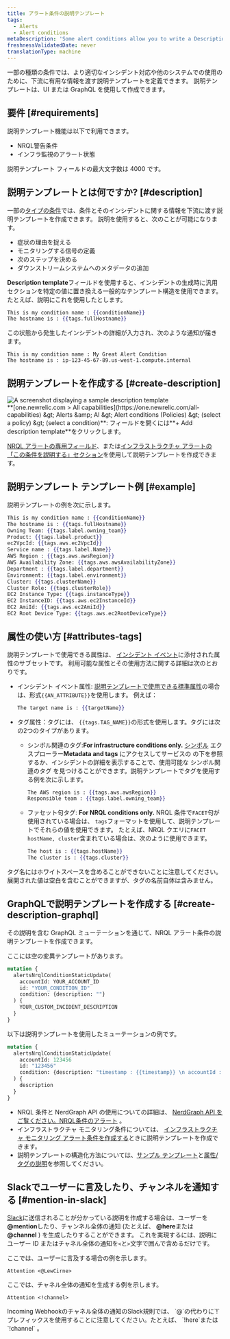 ```yaml
---
title: アラート条件の説明テンプレート
tags:
  - Alerts
  - Alert conditions
metaDescription: 'Some alert conditions allow you to write a Description, which adds context to your incidents and notifications.'
freshnessValidatedDate: never
translationType: machine
---
```


一部の種類の条件では、より適切なインシデント対応や他のシステムでの使用のために、下流に有用な情報を渡す説明テンプレートを定義できます。 説明テンプレートは、UI または GraphQL を使用して作成できます。

## 要件 [#requirements]

説明テンプレート機能は以下で利用できます。

* NRQL警告条件
* インフラ監視のアラート状態

説明テンプレート フィールドの最大文字数は 4000 です。

## 説明テンプレートとは何ですか? [#description]

一部の[タイプの条件](#requirements)では、条件とそのインシデントに関する情報を下流に渡す説明テンプレートを作成できます。 説明を使用すると、次のことが可能になります。

* 症状の理由を捉える
* モニタリングする信号の定義
* 次のステップを決める
* ダウンストリームシステムへのメタデータの追加

<DNT>**Description template**</DNT>フィールドを使用すると、インシデントの生成時に汎用セクションを特定の値に置き換える一般的なテンプレート構造を使用できます。 たとえば、説明にこれを使用したとします。

```handlebars
This is my condition name : {{conditionName}}
The hostname is : {{tags.fullHostname}}
```

この状態から発生したインシデントの詳細が入力され、次のような通知が届きます。

```
This is my condition name : My Great Alert Condition
The hostname is : ip-123-45-67-89.us-west-1.compute.internal
```

## 説明テンプレートを作成する [#create-description]

<img title="description template" alt="A screenshot displaying a sample description template" src="/images/alerts_screenshot-full_custom-incident-description-alerts.webp" />

<figcaption>
  <DNT>**[one.newrelic.com &gt; All capabilities](https://one.newrelic.com/all-capabilities) &amp;gt; Alerts &amp;amp; AI &amp;gt; Alert conditions (Policies) &amp;gt; (select a policy) &amp;gt; (select a condition)**</DNT>: フィールドを開くには<DNT>**+ Add description template**</DNT>をクリックします。
</figcaption>

[NRQL アラートの専用フィールド](/docs/alerts-applied-intelligence/new-relic-alerts/alert-conditions/create-nrql-alert-conditions/)、または[インフラストラクチャ アラートの「この条件を説明する」セクション](/docs/infrastructure/new-relic-infrastructure/infrastructure-alert-conditions/infrastructure-alerts-add-edit-or-view-host-alert-information/)を使用して説明テンプレートを作成できます。

## 説明テンプレート テンプレート例 [#example]

説明テンプレートの例を次に示します。

```handlebars
This is my condition name : {{conditionName}}
The hostname is : {{tags.fullHostname}}
Owning Team: {{tags.label.owning_team}}
Product: {{tags.label.product}}
ec2VpcId: {{tags.aws.ec2VpcId}}
Service name : {{tags.label.Name}}
AWS Region : {{tags.aws.awsRegion}}
AWS Availability Zone: {{tags.aws.awsAvailabilityZone}}
Department : {{tags.label.department}}
Environment: {{tags.label.environment}}
Cluster: {{tags.clusterName}}
Cluster Role: {{tags.clusterRole}}
EC2 Instance Type: {{tags.instanceType}}
EC2 InstanceID: {{tags.aws.ec2InstanceId}}
EC2 AmiId: {{tags.aws.ec2AmiId}}
EC2 Root Device Type: {{tags.aws.ec2RootDeviceType}}
```

## 属性の使い方 [#attributes-tags]

説明テンプレートで使用できる属性は、 [インシデント イベント](/docs/alerts-applied-intelligence/new-relic-alerts/advanced-alerts/understand-technical-concepts/incident-event-attributes)に添付された属性のサブセットです。 利用可能な属性とその使用方法に関する詳細は次のとおりです。

* インシデント イベント属性: [説明テンプレートで使用できる標準属性](/docs/alerts-applied-intelligence/new-relic-alerts/advanced-alerts/understand-technical-concepts/incident-event-attributes)の場合は、形式`{{AN_ATTRIBUTE}}`を使用します。 例えば：

  ```handlebars
  The target name is : {{targetName}}
  ```

* タグ属性：タグには、 `{{tags.TAG_NAME}}`の形式を使用します。タグには次の2つのタイプがあります。

  * シンボル関連のタグ:<DNT>**For infrastructure conditions only.**</DNT> [](/docs/new-relic-one/use-new-relic-one/core-concepts/tagging-use-tags-organize-group-what-you-monitor#)[シンボル](/docs/new-relic-one/use-new-relic-one/ui-data/new-relic-one-entity-explorer-view-performance-across-apps-services-hosts) エクスプローラー<DNT>**Metadata and tags**</DNT> にアクセスしてサービスの の下を参照するか、インシデントの詳細を表示することで、使用可能な シンボル関連のタグ を見つけることができます。説明テンプレートでタグを使用する例を次に示します。

    ```handlebars
    The AWS region is : {{tags.aws.awsRegion}}
    Responsible team : {{tags.label.owning_team}}
    ```

  * ファセット句タグ: <DNT>**For NRQL conditions only.**</DNT> NRQL 条件で`FACET`句が使用されている場合は、 `tags`フォーマットを使用して、説明テンプレートでそれらの値を使用できます。 たとえば、NRQL クエリに`FACET hostName, cluster`含まれている場合は、次のように使用できます。

    ```handlebars
    The host is : {{tags.hostName}}
    The cluster is : {{tags.cluster}}
    ```

タグ名にはホワイトスペースを含めることができないことに注意してください。展開された値は空白を含むことができますが、タグの名前自体は含みません。

## GraphQLで説明テンプレートを作成する [#create-description-graphql]

その説明を含む GraphQL ミューテーションを通じて、NRQL アラート条件の説明テンプレートを作成できます。

ここには空の変異テンプレートがあります。

```graphql
mutation {
  alertsNrqlConditionStaticUpdate(
    accountId: YOUR_ACCOUNT_ID
    id: "YOUR_CONDITION_ID"
    condition: {description: ""}
  ) {
    YOUR_CUSTOM_INCIDENT_DESCRIPTION
  }
}
```

以下は説明テンプレートを使用したミューテーションの例です。

```graphql
mutation {
  alertsNrqlConditionStaticUpdate(
    accountId: 123456
    id: "123456"
    condition: {description: "timestamp : {{timestamp}} \n accountId : {{accountId}} \n type : {{type}} \n event : {{event}} \n description : {{description}} \n policyId : {{policyId}} \n policyName: {{policyName}} \n conditionName : {{conditionName}} \n conditionId : {{conditionId}} \n product : {{product}} \n conditionType : {{conditionType}} \n RunbookUrl : {{runbookUrl}} \n nrqlQuery : {{nrqlQuery}} \n nrqlEventType : {{nrqlEventType}} \n targetID : {{targetId}} \n targetName : {{targetName}} \n commandLine : {{tags.commandLine}} \n entityGuid : {{tags.entityGuid}} \n entityName : {{tags.entityName}} \n fullHostname : {{tags.fullHostname}} \n instanceType : {{tags.instanceType}} \n processDisplayName : {{tags.processDisplayName}}"}
  ) {
    description
  }
}
```

* NRQL 条件と NerdGraph API の使用についての詳細は、 [NerdGraph API をご覧ください。NRQL条件のアラート](/docs/alerts/alerts-nerdgraph/nerdgraph-examples/nerdgraph-api-alerts-nrql-conditions) 。
* インフラストラクチャ モニタリング条件については、 [インフラストラクチャ モニタリング アラート条件を作成する](/docs/infrastructure/new-relic-infrastructure/infrastructure-alert-conditions/infrastructure-alerts-add-edit-or-view-host-alert-information)ときに説明テンプレートを作成できます。
* 説明テンプレートの構造化方法については、[サンプル テンプレート](#example)と[属性/タグの説明](#attributes-tags)を参照してください。

## Slackでユーザーに言及したり、チャンネルを通知する [#mention-in-slack]

[Slack](/docs/alerts-applied-intelligence/new-relic-alerts/alert-notifications/notification-channels-control-where-send-alerts#slack)に送信されることが分かっている説明を作成する場合は、ユーザーを<DNT>**@mention**</DNT>したり、チャンネル全体の通知 (たとえば、 <DNT>**@here**</DNT>または<DNT>**@channel**</DNT> ) を生成したりすることができます。 これを実現するには、説明にユーザー ID またはチャネル全体の通知を`<`と`>`文字で囲んで含めるだけです。

ここでは、ユーザーに言及する場合の例を示します。

```
Attention <@LewCirne>
```

ここでは、チャネル全体の通知を生成する例を示します。

```
Attention <!channel>
```

<Callout variant="important">
  Incoming Webhookのチャネル全体の通知のSlack規則では、 `@`の代わりに`!`プレフィックスを使用することに注意してください。たとえば、 `!here`または`!channel` 。
</Callout>